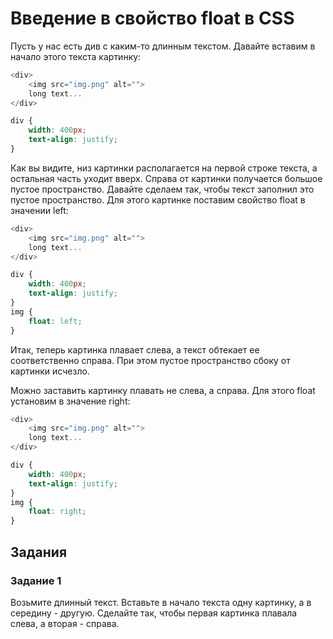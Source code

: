 # Введение в свойство float в CSS


Пусть у нас есть див с каким-то длинным текстом. Давайте вставим в начало этого текста картинку:

```js showLineNumbers copy 
<div>
	<img src="img.png" alt="">
	long text...
</div>
```

```css showLineNumbers copy
div {
	width: 400px;
	text-align: justify;
}
```

Как вы видите, низ картинки располагается на первой строке текста, а остальная часть уходит вверх. Справа от картинки получается большое пустое пространство. Давайте сделаем так, чтобы текст заполнил это пустое пространство. Для этого картинке поставим свойство float в значении left:

```js showLineNumbers copy
<div>
	<img src="img.png" alt="">
	long text...
</div>
```

```css showLineNumbers copy
div {
	width: 400px;
	text-align: justify;
}
img {
	float: left;
}
```

Итак, теперь картинка плавает слева, а текст обтекает ее соответственно справа. При этом пустое пространство сбоку от картинки исчезло.

Можно заставить картинку плавать не слева, а справа. Для этого float установим в значение right:

```js showLineNumbers copy  
<div>
	<img src="img.png" alt="">
	long text...
</div>
```

```css showLineNumbers copy
div {
	width: 400px;
	text-align: justify;
}
img {
	float: right;
}
```

## Задания

### Задание 1

Возьмите длинный текст. Вставьте в начало текста одну картинку, а в середину - другую. Сделайте так, чтобы первая картинка плавала слева, а вторая - справа.

